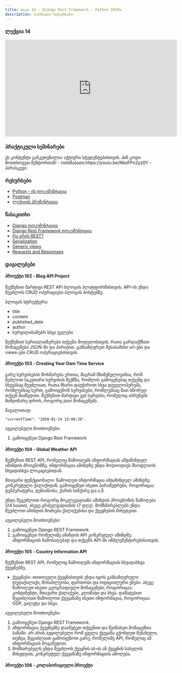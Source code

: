 ```yaml
---
title: თავი 14 - Django Rest Framework - Python 2024w
description: სასწავლო რესურსები
---
```


### ლექცია 14
<iframe width="560" height="315" src="https://www.youtube.com/embed/2PG1OAhymZU" title="YouTube video player" frameBorder="0" allow="accelerometer; autoplay; clipboard-write; encrypted-media; gyroscope; picture-in-picture; web-share" allowFullScreen></iframe>

### პრაქტიკული სემინარები

<Card>
<PinCodeProtectedContent>
    <Locked>
        ეს კონტენტი განკუთვნილია აქტიური სტუდენტებისთვის.
        პინ კოდი მოითხოვეთ მენტორთან!
    </Locked>
    <Unlocked>
        - ოთხშაბათი:https://youtu.be/NkoFPn2yz0Y
        - პარასკევი:
    </Unlocked>
</PinCodeProtectedContent>
</Card>

### რესურსები
- [Python - ის დოკუმენტაცია](https://docs.python.org/3/library/)
- [Postman](https://www.postman.com/downloads/)
- [ლექციის პრეზენტაცია](https://docs.google.com/presentation/d/12hXKf-QO-N73pyoMTNtG15es0FqC3-X89t3oNC9DIjA/edit?usp=sharing)

### წასაკითხი
- [Django დოკუმენტაცია](https://docs.djangoproject.com/en/4.2/)
- [Django Rest Framework დოკუმენტაცია](https://www.django-rest-framework.org/)
- [რა არის REST?](https://www.codecademy.com/article/what-is-rest)
- [Serialization](https://www.django-rest-framework.org/tutorial/1-serialization/#tutorial-1-serialization)
- [Generic views](https://www.django-rest-framework.org/api-guide/generic-views/)
- [Requests and Responses](https://www.django-rest-framework.org/tutorial/2-requests-and-responses/)


### დავალებები

#### პროექტი 102 - Blog API Project

შექმენით მარტივი REST API ბლოგის პლატფორმისთვის. API-ის უნდა შეეძლოს CRUD ოპერაციები ბლოგის პოსტებზე.

ბლოგის სტრუქტურა:
- title
- content
- published_date
- author
- სურვილისამებრ სხვა ველები

შექმენით სერიალაიზერები თქვენი მოდელისთვის, რათა გარდაქმნათ მონაცემები JSON-ში და პირიქით.
განსაზღვრეთ შესაბამისი url-ები და views-ები CRUD ოპერაციებისთვის.


#### პროექტი 103 - Creating Your Own Time Service

გარე სერვისების მოხმარება ერთია, მაგრამ მნიშვნელოვანია, რომ შეძლოთ საკუთარი სერვისის შექმნა,
რომლის გამოყენებაც თქვენც და სხვებსაც შეუძლიათ, რათა მხარი დაუჭიროთ სხვა დეველოპერებს,
რომლებსაც სურთ, გამოიყენონ სერვისები, რომლებსაც მათ სწორედ თქვენ მიაწვდით.
შექმენით მარტივი ვებ სერვისი, რომელიც აბრუნებს მიმდინარე დროს, როგორც json მონაცემებს.

მაგალითად:
```shell
"currentTime": "2050-01-24 15:06:26".
```
აუცილებელი მოთხოვნები:
1. გამოიყენეთ Django Rest Framework

#### პროექტი 104 - Global Weather API

შექმენით REST API, რომელიც წამოიღებს ინფორმაციას ამჟამინდელ ამინდის პროგნოზზე.
ინფორმაცია ამინდზე უნდა მოდიოდიეს მსოფლიოს სხვადასხვა ლოკაციებიდან.

მთავარი ფუნქციონალი:
წამოიღეთ ინფორმაცია ამჟამინდელ ამინდზე კონკრეტული ქალაქიდან.
გამოიყენეთ ისეთი პარამეტრები, როგორიცაა ტემპერატურა, ტენიანობა, ქარის სიჩქარე და ა.შ.

უნდა შეგეძლოთ როგორც მოკლევადიანი ამინდის პროგნოზის წამოღება (24 საათი), ასევე გრძელვადიანის (7 დღე).
მომხმარებლებს უნდა შეეძლოთ ამინდის მოძიება ქალაქებისა და ქვეყნების მიხედვით.

აუცილებელი მოთხოვნები:
1. გამოიყენეთ Django REST Framework.
1. გამოიყენეთ რომელიმე ამინდის API კონკრეტულ ამინდზე ინფორმაციის წამოსაღებად და თქვენს API-ში იმპლემენტირებისათვის.


#### პროექტი 105 - Country Information API

შექმენით REST API, რომელიც წამოიღებს ინფორმაციას სხვადასხვა ქვეყნებზე.

- ქვეყნები:
თითოეული ქვეყნისთვის უნდა იყოს განსაზღვრული დედაქალაქი, მოსახლეობა, ფართობი და ოფიციალური ენები.
ასევე წამოიღეთ ისეთი გეოგრაფიული მონაცემები, როგორიცაა: კონტინენტი, მთავარი ქალაქები, კლიმატი და სხვა.
დამატებით შეგიძლიათ წამოიღოთ ქვეყანაზე ისეთი ინფორმაცია, როგორიცაა: GDP, ვალუტა და სხვა.

აუცილებელი მოთხოვნები:
1. გამოიყენეთ Django REST Framework.
1. ინფორმაცია ქვეყნებზე დაამეტეთ თქვენით და შეინახეთ მონაცემთა ბაზაში. არ არის აუცილებელი რომ ყველა ქვეყანა გქონდეთ შენახული, თუმცა, შეგიძლიათ გამოიყენოთ გარე, რომელიმე API, რომელიც ამ ინფორმაციას მოგაწვდით.
1. მომხარებელს უნდა შეეძლოს ქვეყნის id-ის ან ქვეყნის სახელის მიხედვით, კონკრეტულ ქვეყანაზე ინფორმაციის ამოღება.

#### პროექტი 106 - კოლაბორაციული პროექტი
